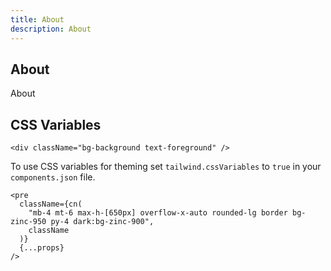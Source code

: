 ```yaml
---
title: About
description: About
---
```


## About

About

## CSS Variables

```tsx /bg-background/ /text-foreground/
<div className="bg-background text-foreground" />
```

To use CSS variables for theming set `tailwind.cssVariables` to `true` in your `components.json` file.

```tsx {3} title="components.json"
<pre
  className={cn(
    "mb-4 mt-6 max-h-[650px] overflow-x-auto rounded-lg border bg-zinc-950 py-4 dark:bg-zinc-900",
    className
  )}
  {...props}
/>
```

